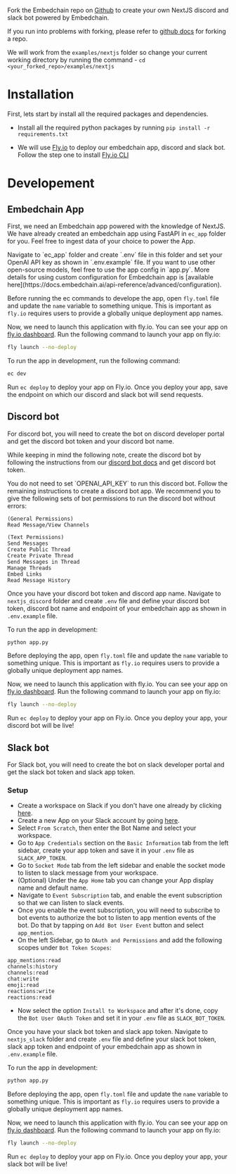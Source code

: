 Fork the Embedchain repo on [Github](https://github.com/embedchain/embedchain) to create your own NextJS discord and slack bot powered by Embedchain.

If you run into problems with forking, please refer to [github docs](https://docs.github.com/en/pull-requests/collaborating-with-pull-requests/working-with-forks/fork-a-repo) for forking a repo.

We will work from the `examples/nextjs` folder so change your current working directory by running the command - `cd <your_forked_repo>/examples/nextjs`

# Installation

First, lets start by install all the required packages and dependencies.

- Install all the required python packages by running ```pip install -r requirements.txt```

- We will use [Fly.io](https://fly.io/) to deploy our embedchain app, discord and slack bot. Follow the step one to install [Fly.io CLI](https://docs.embedchain.ai/deployment/fly_io#step-1-install-flyctl-command-line)

# Developement

## Embedchain App

First, we need an Embedchain app powered with the knowledge of NextJS. We have already created an embedchain app using FastAPI in `ec_app` folder for you. Feel free to ingest data of your choice to power the App.

<Note>
Navigate to `ec_app` folder and create `.env` file in this folder and set your OpenAI API key as shown in `.env.example` file. If you want to use other open-source models, feel free to use the app config in `app.py`. More details for using custom configuration for Embedchain app is [available here](https://docs.embedchain.ai/api-reference/advanced/configuration).
</Note>

Before running the ec commands to develope the app, open `fly.toml` file and update the `name` variable to something unique. This is important as `fly.io` requires users to provide a globally unique deployment app names.

Now, we need to launch this application with fly.io. You can see your app on [fly.io dashboard](https://fly.io/dashboard). Run the following command to launch your app on fly.io:
```bash
fly launch --no-deploy
```

To run the app in development, run the following command:

```bash
ec dev
```

Run `ec deploy` to deploy your app on Fly.io. Once you deploy your app, save the endpoint on which our discord and slack bot will send requests.


## Discord bot

For discord bot, you will need to create the bot on discord developer portal and get the discord bot token and your discord bot name.

While keeping in mind the following note, create the discord bot by following the instructions from our [discord bot docs](https://docs.embedchain.ai/examples/discord_bot) and get discord bot token.

<Note>
You do not need to set `OPENAI_API_KEY` to run this discord bot. Follow the remaining instructions to create a discord bot app. We recommend you to give the following sets of bot permissions to run the discord bot without errors:

```
(General Permissions)
Read Message/View Channels

(Text Permissions)
Send Messages
Create Public Thread
Create Private Thread
Send Messages in Thread
Manage Threads
Embed Links
Read Message History
```
</Note>

Once you have your discord bot token and discord app name. Navigate to `nextjs_discord` folder and create `.env` file and define your discord bot token, discord bot name and endpoint of your embedchain app as shown in `.env.example` file.

To run the app in development:

```bash
python app.py
```

Before deploying the app, open `fly.toml` file and update the `name` variable to something unique. This is important as `fly.io` requires users to provide a globally unique deployment app names.

Now, we need to launch this application with fly.io. You can see your app on [fly.io dashboard](https://fly.io/dashboard). Run the following command to launch your app on fly.io:
```bash
fly launch --no-deploy
```

Run `ec deploy` to deploy your app on Fly.io. Once you deploy your app, your discord bot will be live!


## Slack bot

For Slack bot, you will need to create the bot on slack developer portal and get the slack bot token and slack app token.

### Setup

- Create a workspace on Slack if you don't have one already by clicking [here](https://slack.com/intl/en-in/).
- Create a new App on your Slack account by going [here](https://api.slack.com/apps).
- Select `From Scratch`, then enter the Bot Name and select your workspace.
- Go to `App Credentials` section on the `Basic Information` tab from the left sidebar, create your app token and save it in your `.env` file as `SLACK_APP_TOKEN`.
- Go to `Socket Mode` tab from the left sidebar and enable the socket mode to listen to slack message from your workspace.
- (Optional) Under the `App Home` tab you can change your App display name and default name.
- Navigate to `Event Subscription` tab, and enable the event subscription so that we can listen to slack events.
- Once you enable the event subscription, you will need to subscribe to bot events to authorize the bot to listen to app mention events of the bot. Do that by tapping on `Add Bot User Event` button and select `app_mention`.
- On the left Sidebar, go to `OAuth and Permissions` and add the following scopes under `Bot Token Scopes`:
```text
app_mentions:read
channels:history
channels:read
chat:write
emoji:read
reactions:write
reactions:read
```
- Now select the option `Install to Workspace` and after it's done, copy the `Bot User OAuth Token` and set it in your `.env` file as `SLACK_BOT_TOKEN`.

Once you have your slack bot token and slack app token. Navigate to `nextjs_slack` folder and create `.env` file and define your slack bot token, slack app token and endpoint of your embedchain app as shown in `.env.example` file.

To run the app in development:

```bash
python app.py
```

Before deploying the app, open `fly.toml` file and update the `name` variable to something unique. This is important as `fly.io` requires users to provide a globally unique deployment app names.

Now, we need to launch this application with fly.io. You can see your app on [fly.io dashboard](https://fly.io/dashboard). Run the following command to launch your app on fly.io:
```bash
fly launch --no-deploy
```

Run `ec deploy` to deploy your app on Fly.io. Once you deploy your app, your slack bot will be live!
